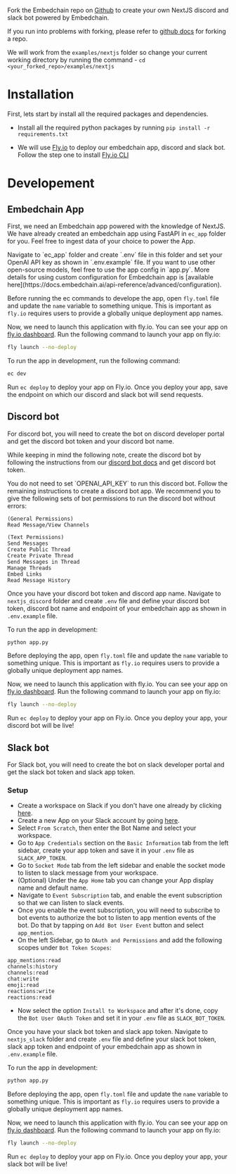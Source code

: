 Fork the Embedchain repo on [Github](https://github.com/embedchain/embedchain) to create your own NextJS discord and slack bot powered by Embedchain.

If you run into problems with forking, please refer to [github docs](https://docs.github.com/en/pull-requests/collaborating-with-pull-requests/working-with-forks/fork-a-repo) for forking a repo.

We will work from the `examples/nextjs` folder so change your current working directory by running the command - `cd <your_forked_repo>/examples/nextjs`

# Installation

First, lets start by install all the required packages and dependencies.

- Install all the required python packages by running ```pip install -r requirements.txt```

- We will use [Fly.io](https://fly.io/) to deploy our embedchain app, discord and slack bot. Follow the step one to install [Fly.io CLI](https://docs.embedchain.ai/deployment/fly_io#step-1-install-flyctl-command-line)

# Developement

## Embedchain App

First, we need an Embedchain app powered with the knowledge of NextJS. We have already created an embedchain app using FastAPI in `ec_app` folder for you. Feel free to ingest data of your choice to power the App.

<Note>
Navigate to `ec_app` folder and create `.env` file in this folder and set your OpenAI API key as shown in `.env.example` file. If you want to use other open-source models, feel free to use the app config in `app.py`. More details for using custom configuration for Embedchain app is [available here](https://docs.embedchain.ai/api-reference/advanced/configuration).
</Note>

Before running the ec commands to develope the app, open `fly.toml` file and update the `name` variable to something unique. This is important as `fly.io` requires users to provide a globally unique deployment app names.

Now, we need to launch this application with fly.io. You can see your app on [fly.io dashboard](https://fly.io/dashboard). Run the following command to launch your app on fly.io:
```bash
fly launch --no-deploy
```

To run the app in development, run the following command:

```bash
ec dev
```

Run `ec deploy` to deploy your app on Fly.io. Once you deploy your app, save the endpoint on which our discord and slack bot will send requests.


## Discord bot

For discord bot, you will need to create the bot on discord developer portal and get the discord bot token and your discord bot name.

While keeping in mind the following note, create the discord bot by following the instructions from our [discord bot docs](https://docs.embedchain.ai/examples/discord_bot) and get discord bot token.

<Note>
You do not need to set `OPENAI_API_KEY` to run this discord bot. Follow the remaining instructions to create a discord bot app. We recommend you to give the following sets of bot permissions to run the discord bot without errors:

```
(General Permissions)
Read Message/View Channels

(Text Permissions)
Send Messages
Create Public Thread
Create Private Thread
Send Messages in Thread
Manage Threads
Embed Links
Read Message History
```
</Note>

Once you have your discord bot token and discord app name. Navigate to `nextjs_discord` folder and create `.env` file and define your discord bot token, discord bot name and endpoint of your embedchain app as shown in `.env.example` file.

To run the app in development:

```bash
python app.py
```

Before deploying the app, open `fly.toml` file and update the `name` variable to something unique. This is important as `fly.io` requires users to provide a globally unique deployment app names.

Now, we need to launch this application with fly.io. You can see your app on [fly.io dashboard](https://fly.io/dashboard). Run the following command to launch your app on fly.io:
```bash
fly launch --no-deploy
```

Run `ec deploy` to deploy your app on Fly.io. Once you deploy your app, your discord bot will be live!


## Slack bot

For Slack bot, you will need to create the bot on slack developer portal and get the slack bot token and slack app token.

### Setup

- Create a workspace on Slack if you don't have one already by clicking [here](https://slack.com/intl/en-in/).
- Create a new App on your Slack account by going [here](https://api.slack.com/apps).
- Select `From Scratch`, then enter the Bot Name and select your workspace.
- Go to `App Credentials` section on the `Basic Information` tab from the left sidebar, create your app token and save it in your `.env` file as `SLACK_APP_TOKEN`.
- Go to `Socket Mode` tab from the left sidebar and enable the socket mode to listen to slack message from your workspace.
- (Optional) Under the `App Home` tab you can change your App display name and default name.
- Navigate to `Event Subscription` tab, and enable the event subscription so that we can listen to slack events.
- Once you enable the event subscription, you will need to subscribe to bot events to authorize the bot to listen to app mention events of the bot. Do that by tapping on `Add Bot User Event` button and select `app_mention`.
- On the left Sidebar, go to `OAuth and Permissions` and add the following scopes under `Bot Token Scopes`:
```text
app_mentions:read
channels:history
channels:read
chat:write
emoji:read
reactions:write
reactions:read
```
- Now select the option `Install to Workspace` and after it's done, copy the `Bot User OAuth Token` and set it in your `.env` file as `SLACK_BOT_TOKEN`.

Once you have your slack bot token and slack app token. Navigate to `nextjs_slack` folder and create `.env` file and define your slack bot token, slack app token and endpoint of your embedchain app as shown in `.env.example` file.

To run the app in development:

```bash
python app.py
```

Before deploying the app, open `fly.toml` file and update the `name` variable to something unique. This is important as `fly.io` requires users to provide a globally unique deployment app names.

Now, we need to launch this application with fly.io. You can see your app on [fly.io dashboard](https://fly.io/dashboard). Run the following command to launch your app on fly.io:
```bash
fly launch --no-deploy
```

Run `ec deploy` to deploy your app on Fly.io. Once you deploy your app, your slack bot will be live!
